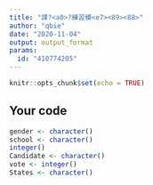 ---
title: "課?<a0>?練習模<e7><89><88>"
author: "qbie"
date: "2020-11-04"
output: output_format
params:
  id: "410774205"
---

```{r setup, include=FALSE}
knitr::opts_chunk$set(echo = TRUE)
```

## Your code

```{r}
gender <- character()
school <- character()
integer()
Candidate <- character()  
vote <- integer()  
States <- character()
```

